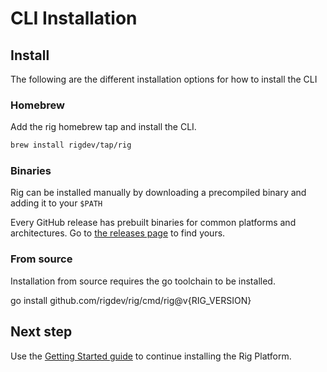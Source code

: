 # CLI Installation


## Install

The following are the different installation options for how to install the CLI

### Homebrew

Add the rig homebrew tap and install the CLI.

```bash
brew install rigdev/tap/rig
```

### Binaries

Rig can be installed manually by downloading a precompiled binary and adding
it to your `$PATH`

Every GitHub release has prebuilt binaries for common platforms and
architectures. Go to [the releases
page](https://github.com/rigdev/rig/releases/latest) to find yours.

### From source

Installation from source requires the go toolchain to be installed.

<CodeBlock language="bash">go install github.com/rigdev/rig/cmd/rig@v{RIG_VERSION}</CodeBlock>

## Next step

Use the [Getting Started guide](/getting-started) to continue installing the Rig Platform.

